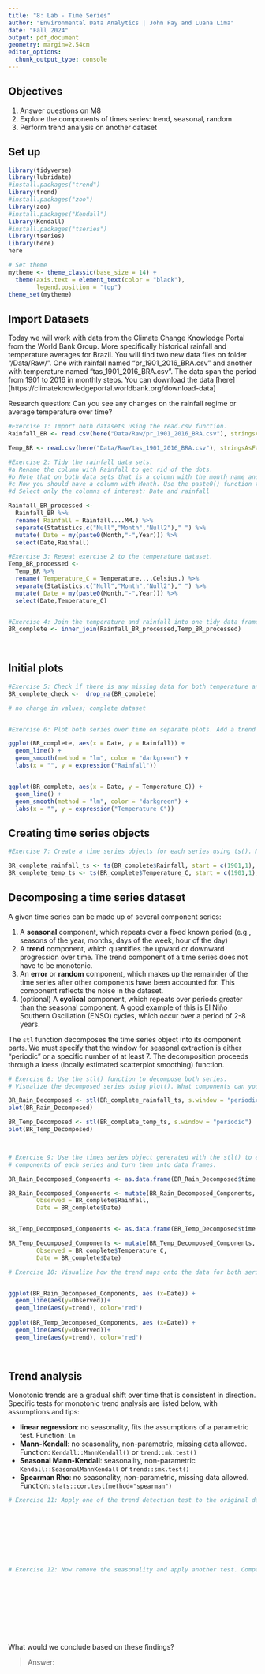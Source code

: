 ```yaml
---
title: "8: Lab - Time Series"
author: "Environmental Data Analytics | John Fay and Luana Lima"
date: "Fall 2024"
output: pdf_document
geometry: margin=2.54cm
editor_options: 
  chunk_output_type: console
---
```


## Objectives
1. Answer questions on M8
2. Explore the components of times series: trend, seasonal, random
3. Perform trend analysis on another dataset

## Set up

```r

library(tidyverse)
library(lubridate)
#install.packages("trend")
library(trend)
#install.packages("zoo")
library(zoo)
#install.packages("Kendall")
library(Kendall)
#install.packages("tseries")
library(tseries)
library(here)
here

# Set theme
mytheme <- theme_classic(base_size = 14) +
  theme(axis.text = element_text(color = "black"), 
        legend.position = "top")
theme_set(mytheme)
```

## Import Datasets

Today we will work with data from the Climate Change Knowledge Portal from the World Bank Group. More specifically historical rainfall and temperature averages for Brazil. You will find two new data files on folder "/Data/Raw/". One with rainfall named "pr_1901_2016_BRA.csv" and another with temperature named "tas_1901_2016_BRA.csv". The data span the period from 1901 to 2016 in monthly steps. You can download the data [here][https://climateknowledgeportal.worldbank.org/download-data]

Research question: Can you see any changes on the rainfall regime or average temperature over time?

```r
#Exercise 1: Import both datasets using the read.csv function.
Rainfall_BR <- read.csv(here("Data/Raw/pr_1901_2016_BRA.csv"), stringsAsFactors = TRUE)

Temp_BR <- read.csv(here("Data/Raw/tas_1901_2016_BRA.csv"), stringsAsFactors = TRUE)

#Exercise 2: Tidy the rainfall data sets.
#a Rename the column with Rainfall to get rid of the dots.
#b Note that on both data sets that is a column with the month name and average. Convert it to a Month column by separating the string, i.e., month in one column and the word "Average" on another. Hint: use the separate() function in the pipe.
#c Now you should have a column with Month. Use the paste0() function to paste month and year together and create a date object.
#d Select only the columns of interest: Date and rainfall

Rainfall_BR_processed <-
  Rainfall_BR %>% 
  rename( Rainfall = Rainfall....MM.) %>% 
  separate(Statistics,c("Null","Month","Null2")," ") %>% 
  mutate( Date = my(paste0(Month,"-",Year))) %>% 
  select(Date,Rainfall)

#Exercise 3: Repeat exercise 2 to the temperature dataset.
Temp_BR_processed <-
  Temp_BR %>% 
  rename( Temperature_C = Temperature....Celsius.) %>% 
  separate(Statistics,c("Null","Month","Null2")," ") %>% 
  mutate( Date = my(paste0(Month,"-",Year))) %>% 
  select(Date,Temperature_C)  


#Exercise 4: Join the temperature and rainfall into one tidy data frame with 3 columns: Date, Rainfall and Temperature.
BR_complete <- inner_join(Rainfall_BR_processed,Temp_BR_processed)
  
           
```


## Initial plots

```r

#Exercise 5: Check if there is any missing data for both temperature and rainfall series.
BR_complete_check <-  drop_na(BR_complete)

# no change in values; complete dataset


#Exercise 6: Plot both series over time on separate plots. Add a trend line using geom_smooth(). Can you say something about the trend just by visualizing the data?

ggplot(BR_complete, aes(x = Date, y = Rainfall)) +
  geom_line() +
  geom_smooth(method = "lm", color = "darkgreen") +
  labs(x = "", y = expression("Rainfall"))


ggplot(BR_complete, aes(x = Date, y = Temperature_C)) +
  geom_line() +
  geom_smooth(method = "lm", color = "darkgreen") +
  labs(x = "", y = expression("Temperature C"))

```

## Creating time series objects

```r
#Exercise 7: Create a time series objects for each series using ts(). Make sure you specify the starting point and frequency.

BR_complete_rainfall_ts <- ts(BR_complete$Rainfall, start = c(1901,1), frequency = 12)
BR_complete_temp_ts <- ts(BR_complete$Temperature_C, start = c(1901,1), frequency = 12)

```


## Decomposing a time series dataset

A given time series can be made up of several component series: 

1. A **seasonal** component, which repeats over a fixed known period (e.g., seasons of the year, months, days of the week, hour of the day)
2. A **trend** component, which quantifies the upward or downward progression over time. The trend component of a time series does not have to be monotonic.
3. An **error** or **random** component, which makes up the remainder of the time series after other components have been accounted for. This component reflects the noise in the dataset. 
4. (optional) A **cyclical** component, which repeats over periods greater than the seasonal component. A good example of this is El Niño Southern Oscillation (ENSO) cycles, which occur over a period of 2-8 years.


The `stl` function decomposes the time series object into its component parts. We must specify that the window for seasonal extraction is either "periodic" or a specific number of at least 7. The decomposition proceeds through a loess (locally estimated scatterplot smoothing) function.

```r

# Exercise 8: Use the stl() function to decompose both series. 
# Visualize the decomposed series using plot(). What components can you identify?

BR_Rain_Decomposed <- stl(BR_complete_rainfall_ts, s.window = "periodic")
plot(BR_Rain_Decomposed)

BR_Temp_Decomposed <- stl(BR_complete_temp_ts, s.window = "periodic")
plot(BR_Temp_Decomposed)



# Exercise 9: Use the times series object generated with the stl() to extract the 
# components of each series and turn them into data frames.

BR_Rain_Decomposed_Components <- as.data.frame(BR_Rain_Decomposed$time.series[,1:3])

BR_Rain_Decomposed_Components <- mutate(BR_Rain_Decomposed_Components,
        Observed = BR_complete$Rainfall,     
        Date = BR_complete$Date)


BR_Temp_Decomposed_Components <- as.data.frame(BR_Temp_Decomposed$time.series[,1:3])

BR_Temp_Decomposed_Components <- mutate(BR_Temp_Decomposed_Components,
        Observed = BR_complete$Temperature_C,     
        Date = BR_complete$Date)

# Exercise 10: Visualize how the trend maps onto the data for both series


ggplot(BR_Rain_Decomposed_Components, aes (x=Date)) +
  geom_line(aes(y=Observed))+
  geom_line(aes(y=trend), color='red')
 
ggplot(BR_Temp_Decomposed_Components, aes (x=Date)) +
  geom_line(aes(y=Observed))+
  geom_line(aes(y=trend), color='red')
   



```


## Trend analysis

Monotonic trends are a gradual shift over time that is consistent in direction. Specific tests for monotonic trend analysis are listed below, with assumptions and tips: 

* **linear regression**: no seasonality, fits the assumptions of a parametric test. Function: `lm`
* **Mann-Kendall**: no seasonality, non-parametric, missing data allowed. Function: `Kendall::MannKendall()` or `trend::mk.test()`
* **Seasonal Mann-Kendall**: seasonality, non-parametric `Kendall::SeasonalMannKendall` or `trend::smk.test()`
* **Spearman Rho**: no seasonality, non-parametric, missing data allowed. Function: `stats::cor.test(method="spearman")`


```r

# Exercise 11: Apply one of the trend detection test to the original data set. Remember that the data has seasonal component, which test can be applied in this case?









# Exercise 12: Now remove the seasonality and apply another test. Compare the results with what you obtained on Exercise 9.











```

What would we conclude based on these findings? 

> Answer:


